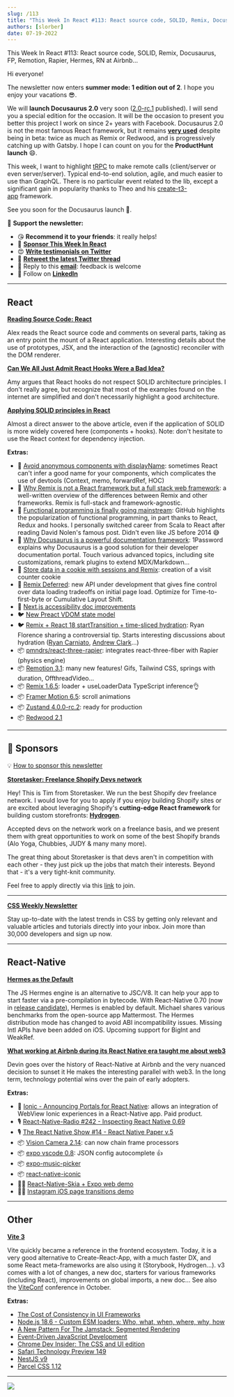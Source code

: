 ```yaml
---
slug: /113
title: "This Week In React #113: React source code, SOLID, Remix, Docusaurus, FP, Remotion, Rapier, Hermes, RN at Airbnb..."
authors: [slorber]
date: 07-19-2022
---
```


This Week In React #113: React source code, SOLID, Remix, Docusaurus, FP, Remotion, Rapier, Hermes, RN at Airbnb...

<!-- truncate -->

Hi everyone!

The newsletter now enters **summer mode: 1 edition out of 2**. I hope you enjoy your vacations 😎.

We will **launch Docusaurus 2.0** very soon ([2.0-rc.1](https://twitter.com/docusaurus/status/1547616687117070338?utm_campaign=This%20Week%20In%20React&utm_medium=email&utm_source=Revue%20newsletter) published). I will send you a special edition for the occasion. It will be the occasion to present you better this project I work on since 2+ years with Facebook. Docusaurus 2.0 is not the most famous React framework, but it remains [**very used**](https://twitter.com/sebastienlorber/status/1549083893822885888?utm_campaign=This%20Week%20In%20React&utm_medium=email&utm_source=Revue%20newsletter) despite being in beta: twice as much as Remix or Redwood, and is progressively catching up with Gatsby. I hope I can count on you for the **ProductHunt launch** 😄.

This week, I want to highlight [tRPC](https://github.com/trpc/trpc?utm_campaign=This%20Week%20In%20React&utm_medium=email&utm_source=Revue%20newsletter) to make remote calls (client/server or even server/server). Typical end-to-end solution, agile, and much easier to use than GraphQL. There is no particular event related to the lib, except a significant gain in popularity thanks to Theo and his [create-t3-app](https://github.com/t3-oss/create-t3-app?utm_campaign=This%20Week%20In%20React&utm_medium=email&utm_source=Revue%20newsletter) framework.

See you soon for the Docusaurus launch 👋.

🙏 **Support the newsletter:**

- 😘 **Recommend it to your friends**: it really helps!
- 💸 [**Sponsor This Week In React**](https://gist.github.com/slorber/cb732fb5d0a002c4d73236a9baeba7bb?utm_campaign=thisweekinreact&utm_medium=email&utm_source=Revue%20newsletter)
- 😍 [**Write testimonials on Twitter**](https://twitter.com/sebastienlorber/timelines/1448942785814466561?utm_campaign=thisweekinreact&utm_medium=email&utm_source=Revue%20newsletter)
- 🧵 [**Retweet the latest Twitter thread**](https://slo.im/thread?utm_campaign=thisweekinreact&utm_medium=email&utm_source=Revue%20newsletter)
- 📨 Reply to this [**email**](mailto:lorber.sebastien@gmail.com?utm_campaign=thisweekinreact&utm_medium=email&utm_source=Revue%20newsletter): feedback is welcome
- 👥 Follow on [**LinkedIn**](https://www.linkedin.com/company/this-week-in-react/?utm_campaign=This%20Week%20In%20React&utm_medium=email&utm_source=Revue%20newsletter)

---

## React

[**Reading Source Code: React**](https://alexkondov.com/readint-source-code-react/?utm_campaign=This%20Week%20In%20React&utm_medium=email&utm_source=Revue%20newsletter)

Alex reads the React source code and comments on several parts, taking as an entry point the mount of a React application. Interesting details about the use of prototypes, JSX, and the interaction of the (agnostic) reconciler with the DOM renderer.

[**Can We All Just Admit React Hooks Were a Bad Idea?**](https://medium.com/codex/can-we-all-just-admit-react-hooks-were-a-bad-idea-c48120c5188d?utm_campaign=This%20Week%20In%20React&utm_medium=email&utm_source=Revue%20newsletter)

Amy argues that React hooks do not respect SOLID architecture principles. I don't really agree, but recognize that most of the examples found on the internet are simplified and don't necessarily highlight a good architecture.

[**Applying SOLID principles in React**](https://konstantinlebedev.com/solid-in-react/?utm_campaign=This%20Week%20In%20React&utm_medium=email&utm_source=Revue%20newsletter)

Almost a direct answer to the above article, even if the application of SOLID is more widely covered here (components + hooks). Note: don't hesitate to use the React context for dependency injection.

**Extras:**

- 📜 [Avoid anonymous components with displayName](https://julesblom.com/writing/component-displayname?utm_campaign=This%20Week%20In%20React&utm_medium=email&utm_source=Revue%20newsletter): sometimes React can't infer a good name for your components, which complicates the use of devtools (Context, memo, forwardRef, HOC)
- 📜 [Why Remix is not a React framework but a full stack web framework](https://andre-landgraf.dev/blog/2022-07-16_why_remix_is_not_a_react_framework_but_a_full_stack_web_framework/?utm_campaign=This%20Week%20In%20React&utm_medium=email&utm_source=Revue%20newsletter): a well-written overview of the differences between Remix and other frameworks. Remix is full-stack and framework-agnostic.
- 📜 [Functional programming is finally going mainstream](https://github.com/readme/featured/functional-programming?utm_campaign=This%20Week%20In%20React&utm_medium=email&utm_source=Revue%20newsletter): GitHub highlights the popularization of functional programming, in part thanks to React, Redux and hooks. I personally switched career from Scala to React after reading David Nolen's famous post. Didn't even like JS before 2014 😅
- 📜 [Why Docusaurus is a powerful documentation framework](https://blog.1password.com/docusaurus-documentation-framework/?utm_campaign=This%20Week%20In%20React&utm_medium=email&utm_source=Revue%20newsletter): 1Password explains why Docusaurus is a good solution for their developer documentation portal. Touch various advanced topics, including site customizations, remark plugins to extend MDX/Markdown...
- 📜 [Store data in a cookie with sessions and Remix](https://jonmeyers.io/blog/store-data-in-a-cookie-with-sessions-and-remix?utm_campaign=This%20Week%20In%20React&utm_medium=email&utm_source=Revue%20newsletter): creation of a visit counter cookie
- 📖 [Remix Deferred](https://github.com/remix-run/remix/blob/deferred/docs/guides/streaming.md?utm_campaign=This%20Week%20In%20React&utm_medium=email&utm_source=Revue%20newsletter#using-deferred): new API under development that gives fine control over data loading tradeoffs on initial page load. Optimize for Time-to-first-byte or Cumulative Layout Shift.
- 📖 [Next.js accessibility doc improvements](https://twitter.com/nextjs/status/1549043787330375680?utm_campaign=This%20Week%20In%20React&utm_medium=email&utm_source=Revue%20newsletter)
- 🐦 [New Preact VDOM state model](https://twitter.com/_developit/status/1549001036802625536?utm_campaign=This%20Week%20In%20React&utm_medium=email&utm_source=Revue%20newsletter)
- 🐦 [Remix + React 18 startTransition + time-sliced hydration](https://twitter.com/ryanflorence/status/1547959632663961602?utm_campaign=This%20Week%20In%20React&utm_medium=email&utm_source=Revue%20newsletter): Ryan Florence sharing a controversial tip. Starts interesting discussions about hydration ([Ryan Carniato](https://twitter.com/RyanCarniato/status/1549100194708353024?utm_campaign=This%20Week%20In%20React&utm_medium=email&utm_source=Revue%20newsletter), [Andrew Clark](https://twitter.com/acdlite/status/1549109283387744256?utm_campaign=This%20Week%20In%20React&utm_medium=email&utm_source=Revue%20newsletter)...)
- 📦 [pmndrs/react-three-rapier](https://github.com/pmndrs/react-three-rapier?utm_campaign=This%20Week%20In%20React&utm_medium=email&utm_source=Revue%20newsletter): integrates react-three-fiber with Rapier (physics engine)
- 📦 [Remotion 3.1](https://www.remotion.dev/blog/3-1?utm_campaign=This%20Week%20In%20React&utm_medium=email&utm_source=Revue%20newsletter): many new features! Gifs, Tailwind CSS, springs with duration, OffthreadVideo...
- 📦 [Remix 1.6.5](https://github.com/remix-run/remix/releases/tag/remix%401.6.5?utm_campaign=This%20Week%20In%20React&utm_medium=email&utm_source=Revue%20newsletter): loader + useLoaderData TypeScript inference👌
- 📦 [Framer Motion 6.5](https://twitter.com/mattgperry/status/1547581579974696961?utm_campaign=This%20Week%20In%20React&utm_medium=email&utm_source=Revue%20newsletter): scroll animations
- 📦 [Zustand 4.0.0-rc.2](https://twitter.com/dai_shi/status/1548685973558800384?utm_campaign=This%20Week%20In%20React&utm_medium=email&utm_source=Revue%20newsletter): ready for production
- 📦 [Redwood 2.1](https://github.com/redwoodjs/redwood/releases/tag/v2.1.0?utm_campaign=This%20Week%20In%20React&utm_medium=email&utm_source=Revue%20newsletter)

---

## 💸 Sponsors

💡 [How to sponsor this newsletter](https://thisweekinreact.com/sponsor?utm_campaign=This%20Week%20In%20React&utm_medium=email&utm_source=Revue%20newsletter)

[**Storetasker: Freelance Shopify Devs network**](https://www.storetasker.com/become-an-expert?utm_campaign=thisweekinreact&utm_medium=thisweekinreact&utm_source=thisweekinreact)

Hey! This is Tim from Storetasker. We run the best Shopify dev freelance network. I would love for you to apply if you enjoy building Shopify sites or are excited about leveraging Shopify's **cutting-edge React framework** for building custom storefronts: [**Hydrogen**](https://hydrogen.shopify.dev/?utm_campaign=This%20Week%20In%20React&utm_medium=email&utm_source=Revue%20newsletter).

Accepted devs on the network work on a freelance basis, and we present them with great opportunities to work on some of the best Shopify brands (Alo Yoga, Chubbies, JUDY & many many more).

The great thing about Storetasker is that devs aren't in competition with each other - they just pick up the jobs that match their interests. Beyond that - it's a very tight-knit community.

Feel free to apply directly via this [link](https://www.storetasker.com/become-an-expert?utm_campaign=thisweekinreact&utm_medium=thisweekinreact&utm_source=thisweekinreact) to join.

---

[**CSS Weekly Newsletter**](https://cssw.io/this-week-in-react?utm_campaign=This%20Week%20In%20React&utm_medium=email&utm_source=Revue%20newsletter)

Stay up-to-date with the latest trends in CSS by getting only relevant and valuable articles and tutorials directly into your inbox. Join more than 30,000 developers and sign up now.

---

## React-Native

[**Hermes as the Default**](https://reactnative.dev/blog/2022/07/08/hermes-as-the-default?utm_campaign=This%20Week%20In%20React&utm_medium=email&utm_source=Revue%20newsletter)

The JS Hermes engine is an alternative to JSC/V8. It can help your app to start faster via a pre-compilation in bytecode. With React-Native 0.70 (now in [release candidate](https://github.com/facebook/react-native/releases/tag/v0.70.0-rc.0?utm_campaign=This%20Week%20In%20React&utm_medium=email&utm_source=Revue%20newsletter)), Hermes is enabled by default. Michael shares various benchmarks from the open-source app Mattermost. The Hermes distribution mode has changed to avoid ABI incompatibility issues. Missing Intl APIs have been added on iOS. Upcoming support for BigInt and WeakRef.

[**What working at Airbnb during its React Native era taught me about web3**](https://medium.com/@devinabbott/what-working-at-airbnb-during-its-react-native-era-taught-me-about-web3-6d34d855d892?utm_campaign=This%20Week%20In%20React&utm_medium=email&utm_source=Revue%20newsletter)

Devin goes over the history of React-Native at Airbnb and the very nuanced decision to sunset it He makes the interesting parallel with web3. In the long term, technology potential wins over the pain of early adopters.

**Extras:**

- 📜 [Ionic - Announcing Portals for React Native](https://ionicframework.com/blog/announcing-portals-for-react-native/?utm_campaign=This%20Week%20In%20React&utm_medium=email&utm_source=Revue%20newsletter): allows an integration of WebView Ionic experiences in a React-Native app. Paid product.
- 🎙️ [React-Native-Radio #242 - Inspecting React Native 0.69](https://reactnativeradio.com/episodes/rnr-242-inspecting-react-native-069?utm_campaign=This%20Week%20In%20React&utm_medium=email&utm_source=Revue%20newsletter)
- 🎙️ [The React Native Show #14 - React Native Paper v.5](https://www.callstack.com/podcasts/react-native-paper-v-5-update-overview?utm_campaign=This%20Week%20In%20React&utm_medium=email&utm_source=Revue%20newsletter)
- 📦 [Vision Camera 2.14](https://twitter.com/mrousavy/status/1548953154993127426?utm_campaign=This%20Week%20In%20React&utm_medium=email&utm_source=Revue%20newsletter): can now chain frame processors
- 📦 [expo vscode 0.8](https://twitter.com/cedricvanputten/status/1549051333595971585?utm_campaign=This%20Week%20In%20React&utm_medium=email&utm_source=Revue%20newsletter): JSON config autocomplete 👍
- 📦 [expo-music-picker](https://github.com/barthap/expo-music-picker?utm_campaign=This%20Week%20In%20React&utm_medium=email&utm_source=Revue%20newsletter)
- 📦 [react-native-iconic](https://github.com/nandorojo/react-native-iconic?utm_campaign=This%20Week%20In%20React&utm_medium=email&utm_source=Revue%20newsletter)
- 🧑‍🎨 [React-Native-Skia + Expo web demo](https://twitter.com/Baconbrix/status/1547974280670875648?utm_campaign=This%20Week%20In%20React&utm_medium=email&utm_source=Revue%20newsletter)
- 🧑‍🎨 [Instagram iOS page transitions demo](https://twitter.com/enesozt_/status/1549049433148403712?utm_campaign=This%20Week%20In%20React&utm_medium=email&utm_source=Revue%20newsletter)

---

## Other

[**Vite 3**](https://vitejs.dev/blog/announcing-vite3.html?utm_campaign=This%20Week%20In%20React&utm_medium=email&utm_source=Revue%20newsletter)

Vite quickly became a reference in the frontend ecosystem. Today, it is a very good alternative to Create-React-App, with a much faster DX, and some React meta-frameworks are also using it (Storybook, Hydrogen...). v3 comes with a lot of changes, a new doc, starters for various frameworks (including React), improvements on global imports, a new doc... See also the [ViteConf](https://viteconf.org/?utm_campaign=This%20Week%20In%20React&utm_medium=email&utm_source=Revue%20newsletter) conference in October.

**Extras:**

- [The Cost of Consistency in UI Frameworks](https://dev.to/this-is-learning/the-cost-of-consistency-in-ui-frameworks-4agi?utm_campaign=This%20Week%20In%20React&utm_medium=email&utm_source=Revue%20newsletter)
- [Node.js 18.6 - Custom ESM loaders: Who, what, when, where, why, how](https://dev.to/jakobjingleheimer/custom-esm-loaders-who-what-when-where-why-how-4i1o?utm_campaign=This%20Week%20In%20React&utm_medium=email&utm_source=Revue%20newsletter)
- [A New Pattern For The Jamstack: Segmented Rendering](https://www.smashingmagazine.com/2022/07/new-pattern-jamstack-segmented-rendering/?ref=sidebar&utm_campaign=This%20Week%20In%20React&utm_medium=email&utm_source=Revue%20newsletter)
- [Event-Driven JavaScript Development](https://whistlr.info/2022/event-driven-js/?utm_campaign=This%20Week%20In%20React&utm_medium=email&utm_source=Revue%20newsletter)
- [Chrome Dev Insider: The CSS and UI edition](https://developer.chrome.com/blog/insider-july-2022/?linkId=8100396&utm_campaign=This%20Week%20In%20React&utm_medium=email&utm_source=Revue%20newsletter)
- [Safari Technology Preview 149](https://webkit.org/blog/12998/release-notes-for-safari-technology-preview-149/?utm_campaign=This%20Week%20In%20React&utm_medium=email&utm_source=Revue%20newsletter)
- [NestJS v9](https://trilon.io/blog/nestjs-9-is-now-available?utm_campaign=This%20Week%20In%20React&utm_medium=email&utm_source=Revue%20newsletter)
- [Parcel CSS 1.12](https://twitter.com/devongovett/status/1547615708988600322?utm_campaign=This%20Week%20In%20React&utm_medium=email&utm_source=Revue%20newsletter)

---

![](https://user-images.githubusercontent.com/749374/179829775-1e041995-9a6e-4681-aed4-ae661c58d84f.png)
